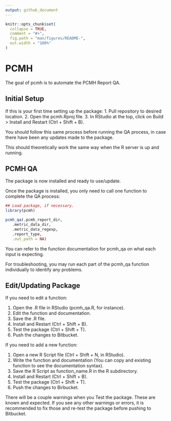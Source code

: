 ```yaml
---
output: github_document
---
```


<!-- README.md is generated from README.Rmd. Please edit that file -->

```r
knitr::opts_chunk$set(
  collapse = TRUE,
  comment = "#>",
  fig.path = "man/figures/README-",
  out.width = "100%"
)
```

# PCMH

<!-- badges: start -->
<!-- badges: end -->

The goal of pcmh is to automate the PCMH Report QA.

## Initial Setup

If this is your first time setting up the package:
 1. Pull repository to desired location.
 2. Open the pcmh.Rproj file.
 3. In RStudio at the top, click on Build > Install and Restart (Ctrl + Shift + B).
 
You should follow this same process before running the QA process, in case there have been any updates made to the package.

This should theoretically work the same way when the R server is up and running.

## PCMH QA

The package is now installed and ready to use/update. 

Once the package is installed, you only need to call one function to complete the QA process:

```r
## Load package, if necessary.
library(pcmh)

pcmh_qa(.pcmh_report_dir,
   .metric_data_dir,
   .metric_data_regexp,
   .report_type,
   .out_path = NA)
```

You can refer to the function documentation for pcmh_qa on what each input is expecting.

For troubleshooting, you may run each part of the pcmh_qa function individually to identify any problems.

## Edit/Updating Package

If you need to edit a function:

 1. Open the .R file in RStudio (pcmh_qa.R, for instance).
 2. Edit the function and documentation.
 3. Save the .R file.
 4. Install and Restart (Ctrl + Shift + B).
 5. Test the package (Ctrl + Shift + T).
 6. Push the changes to Bitbucket.
 
If you need to add a new function:

 1. Open a new R Script file (Ctrl + Shift + N, in RStudio).
 2. Write the function and documentation (You can copy and existing function to see the documentation syntax).
 3. Save the R Script as function_name.R in the R subdirectory.
 4. Install and Restart (Ctrl + Shift + B).
 5. Test the package (Ctrl + Shift + T).
 6. Push the changes to Birbucket.
 
There will be a couple warnings when you Test the package. These are known and expected. If you see any other warnings or errors, it is recommended to fix those and re-test the package before pushing to Bitbucket.
